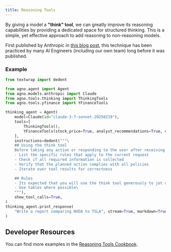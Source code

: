 ```yaml
---
title: Reasoning Tools
---
```


By giving a model a **"think" tool**, we can greatly improve its reasoning capabilities by providing a dedicated space for structured thinking. This is a simple, yet effective approach to add reasoning to non-reasoning models.

First published by Anthropic in [this blog post](https://www.anthropic.com/engineering/claude-think-tool), this technique has been practiced by many AI Engineers (including our own team) long before it was published.

### Example

```python claude_reasoning_tools.py
from textwrap import dedent

from agno.agent import Agent
from agno.models.anthropic import Claude
from agno.tools.thinking import ThinkingTools
from agno.tools.yfinance import YFinanceTools

thinking_agent = Agent(
    model=Claude(id="claude-3-7-sonnet-20250219"),
    tools=[
        ThinkingTools(),
        YFinanceTools(stock_price=True, analyst_recommendations=True, company_info=True, company_news=True),
    ],
    instructions=dedent("""\
    ## Using the think tool
    Before taking any action or responding to the user after receiving tool results, use the think tool as a scratchpad to:
    - List the specific rules that apply to the current request
    - Check if all required information is collected
    - Verify that the planned action complies with all policies
    - Iterate over tool results for correctness

    ## Rules
    - Its expected that you will use the think tool generously to jot down thoughts and ideas.
    - Use tables where possible\
    """),
    show_tool_calls=True,
)
thinking_agent.print_response(
    "Write a report comparing NVDA to TSLA", stream=True, markdown=True
)
```

## Developer Resources

You can find more examples in the [Reasoning Tools Cookbook](https://github.com/agno-agi/agno/tree/main/cookbook/reasoning/tools).